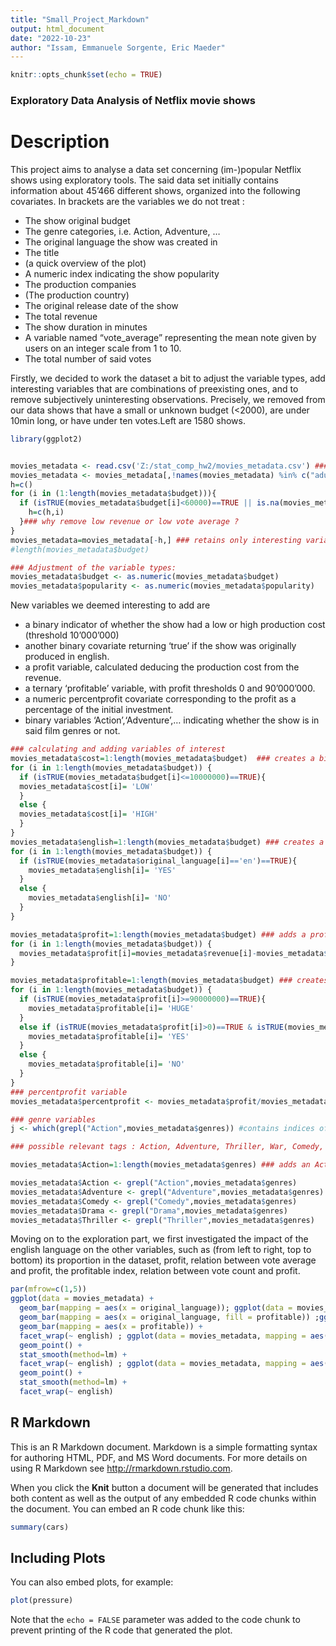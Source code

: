 ---
title: "Small_Project_Markdown"
output: html_document
date: "2022-10-23"
author: "Issam, Emmanuele Sorgente, Eric Maeder"
---

```{r setup, include=FALSE}
knitr::opts_chunk$set(echo = TRUE)

```

### Exploratory Data Analysis of Netflix movie shows

# Description
This project aims to analyse a data set concerning (im-)popular Netflix shows using exploratory tools.
The said data set initially contains information about 45'466 different shows, organized into the following covariates. In brackets are the variables we do not treat :

+ The show original budget
+ The genre categories, i.e. Action, Adventure, ...
+ The original language the show was created in
+ The title
+ (a quick overview of the plot)
+ A numeric index indicating the show popularity
+ The production companies
+ (The production country)
+ The original release date of the show
+ The total revenue
+ The show duration in minutes
+ A variable named "vote_average" representing the mean note given by users on an integer scale from 1 to 10.
+ The total number of said votes

Firstly, we decided to work the dataset a bit to adjust the variable types, add interesting variables that are combinations of preexisting ones, and to remove subjectively uninteresting observations. Precisely, we removed from our data shows that have a small or unknown budget (<2000), are under 10min long, or have under ten votes.Left are 1580 shows.

```{r rework, echo = FALSE}
library(ggplot2)


movies_metadata <- read.csv('Z:/stat_comp_hw2/movies_metadata.csv') ### update path depending on how you stored it.
movies_metadata <- movies_metadata[,!names(movies_metadata) %in% c("adult", "belongs_to_collection", "homepage", 'id', 'imdb_id', 'poster_path', 'spoken_languages', 'status', 'tagline', "title", 'video')]
h=c()
for (i in (1:length(movies_metadata$budget))){
  if (isTRUE(movies_metadata$budget[i]<60000)==TRUE || is.na(movies_metadata$budget[i])==TRUE ||  isTRUE(movies_metadata$runtime[i]<10)==TRUE ||  isTRUE(movies_metadata$vote_count[i]<10)==TRUE){
    h=c(h,i)
  }### why remove low revenue or low vote average ?
}
movies_metadata=movies_metadata[-h,] ### retains only interesting variables.h contains some specific subset based on revenue ?
#length(movies_metadata$budget)

### Adjustment of the variable types:
movies_metadata$budget <- as.numeric(movies_metadata$budget)
movies_metadata$popularity <- as.numeric(movies_metadata$popularity)

```

New variables we deemed interesting to add are 

+ a binary indicator of whether the show had a low or high production cost (threshold 10'000'000)
+ another binary covariate returning 'true' if the show was originally produced in english.
+ a profit variable, calculated deducing the production cost from the revenue.
+ a ternary 'profitable' variable, with profit thresholds 0 and 90'000'000.
+ a numeric percentprofit covariate corresponding to the profit as a percentage of the  initial investment.
+ binary variables 'Action','Adventure',... indicating whether the show is in said film genres or not.

```{r adding, echo=FALSE}
### calculating and adding variables of interest
movies_metadata$cost=1:length(movies_metadata$budget)  ### creates a binary cost variable based on budget, threshold 10^7
for (i in 1:length(movies_metadata$budget)) {
  if (isTRUE(movies_metadata$budget[i]<=10000000)==TRUE){
  movies_metadata$cost[i]= 'LOW'  
  }
  else {
  movies_metadata$cost[i]= 'HIGH'  
  }
}
movies_metadata$english=1:length(movies_metadata$budget) ### creates a binary 'english-based' english variable
for (i in 1:length(movies_metadata$budget)) {
  if (isTRUE(movies_metadata$original_language[i]=='en')==TRUE){
    movies_metadata$english[i]= 'YES'  
  }
  else {
    movies_metadata$english[i]= 'NO'  
  }
}

movies_metadata$profit=1:length(movies_metadata$budget) ### adds a profit variable, dependent on budget and revenue
for (i in 1:length(movies_metadata$budget)) {
  movies_metadata$profit[i]=movies_metadata$revenue[i]-movies_metadata$budget[i]
}

movies_metadata$profitable=1:length(movies_metadata$budget) ### creates a ternary profitable variable with thresholds 9*10^7 and 0
for (i in 1:length(movies_metadata$budget)) {
  if (isTRUE(movies_metadata$profit[i]>=90000000)==TRUE){
    movies_metadata$profitable[i]= 'HUGE'  
  }
  else if (isTRUE(movies_metadata$profit[i]>0)==TRUE & isTRUE(movies_metadata$profit[i]<90000000)==TRUE){
    movies_metadata$profitable[i]= 'YES'  
  }
  else {
    movies_metadata$profitable[i]= 'NO'  
  }
}
### percentprofit variable
movies_metadata$percentprofit <- movies_metadata$profit/movies_metadata$budget

### genre variables 
j <- which(grepl("Action",movies_metadata$genres)) #contains indices of films that are tagged 'Action'.

### possible relevant tags : Action, Adventure, Thriller, War, Comedy, Horror, Thriller, Crime, Drama, Animation, Fantasy, Science fiction

movies_metadata$Action=1:length(movies_metadata$genres) ### adds an Action variable for example

movies_metadata$Action <- grepl("Action",movies_metadata$genres)
movies_metadata$Adventure <- grepl("Adventure",movies_metadata$genres)
movies_metadata$Comedy <- grepl("Comedy",movies_metadata$genres)
movies_metadata$Drama <- grepl("Drama",movies_metadata$genres)
movies_metadata$Thriller <- grepl("Thriller",movies_metadata$genres)
```

Moving on to the exploration part, we first investigated the impact of the english language on the other variables, such as (from left to right, top to bottom) its proportion in the dataset, profit, relation between vote average and profit, the profitable index, relation between vote count and profit.
```{r english, echo = FALSE, out.width="33%"}
par(mfrow=c(1,5))
ggplot(data = movies_metadata) + 
  geom_bar(mapping = aes(x = original_language)); ggplot(data = movies_metadata) + 
  geom_bar(mapping = aes(x = original_language, fill = profitable)) ;ggplot(data = movies_metadata) + 
  geom_bar(mapping = aes(x = profitable)) +
  facet_wrap(~ english) ; ggplot(data = movies_metadata, mapping = aes(x = vote_average, y = profit, color = english, shape = english)) +
  geom_point() +
  stat_smooth(method=lm) +
  facet_wrap(~ english) ; ggplot(data = movies_metadata, mapping = aes(x = vote_count, y = profit, color = english, shape = english)) +
  geom_point() +
  stat_smooth(method=lm) +
  facet_wrap(~ english)
```













## R Markdown

This is an R Markdown document. Markdown is a simple formatting syntax for authoring HTML, PDF, and MS Word documents. For more details on using R Markdown see <http://rmarkdown.rstudio.com>.

When you click the **Knit** button a document will be generated that includes both content as well as the output of any embedded R code chunks within the document. You can embed an R code chunk like this:

```{r cars}
summary(cars)
```

## Including Plots

You can also embed plots, for example:

```{r pressure, echo=FALSE}
plot(pressure)
```

Note that the `echo = FALSE` parameter was added to the code chunk to prevent printing of the R code that generated the plot.
